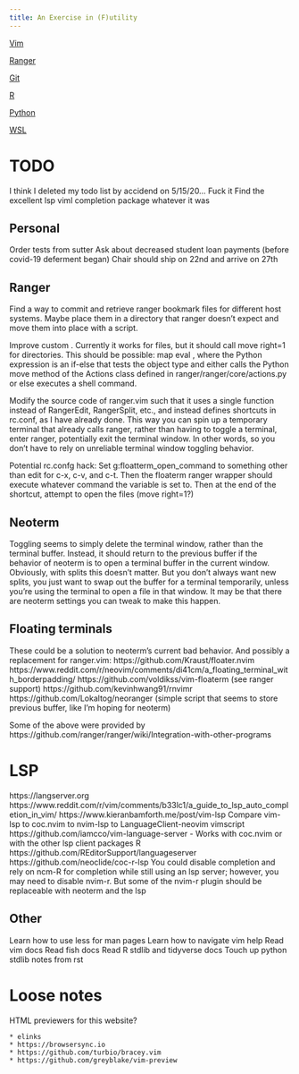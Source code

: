 ```yaml
---
title: An Exercise in (F)utility
---
```


[Vim](vim)

[Ranger](ranger)

[Git](git)

[R](r)

[Python](python)

[WSL](wsl)

# TODO

I think I deleted my todo list by accidend on 5/15/20... Fuck it
Find the excellent lsp viml completion package whatever it was


## Personal

Order tests from sutter
Ask about decreased student loan payments (before covid-19 deferment began)
Chair should ship on 22nd and arrive on 27th

## Ranger

Find a way to commit and retrieve ranger bookmark files for different host
systems. Maybe place them in a directory that ranger doesn't expect and move
them into place with a script.

Improve custom <cr>. Currently it works for files, but it should call move
right=1 for directories. This should be possible:
map <cr> eval <python-expr>,
where the Python expression is an if-else that tests the object type and either
calls the Python move method of the Actions class defined in
ranger/ranger/core/actions.py or else executes a shell command.

Modify the source code of ranger.vim such that it uses a single function instead
of RangerEdit, RangerSplit, etc., and instead defines shortcuts in rc.conf, as I
have already done. This way you can spin up a temporary terminal that already
calls ranger, rather than having to toggle a terminal, enter ranger, potentially
exit the terminal window. In other words, so you don't have to rely on
unreliable terminal window toggling behavior.

Potential rc.confg hack: Set g:floatterm_open_command to something other than
edit for c-x, c-v, and c-t. Then the floaterm ranger wrapper should execute
whatever command the variable is set to. Then at the end of the shortcut,
attempt to open the files (move right=1?)

## Neoterm

Toggling seems to simply delete the terminal window, rather than the terminal
buffer. Instead, it should return to the previous buffer if the behavior of
neoterm is to open a terminal buffer in the current window. Obviously, with
splits this doesn't matter. But you don't always want new splits, you just want
to swap out the buffer for a terminal temporarily, unless you're using the
terminal to open a file in that window. It may be that there are neoterm
settings you can tweak to make this happen.

## Floating terminals

These could be a solution to neoterm's current bad behavior. And possibly a
replacement for ranger.vim:
https://github.com/Kraust/floater.nvim
https://www.reddit.com/r/neovim/comments/di41cm/a_floating_terminal_with_borderpadding/
https://github.com/voldikss/vim-floaterm (see ranger support)
https://github.com/kevinhwang91/rnvimr
https://github.com/Lokaltog/neoranger (simple script that seems to store
previous buffer, like I'm hoping for neoterm)

Some of the above were provided by https://github.com/ranger/ranger/wiki/Integration-with-other-programs

# LSP

https://langserver.org
https://www.reddit.com/r/vim/comments/b33lc1/a_guide_to_lsp_auto_completion_in_vim/
https://www.kieranbamforth.me/post/vim-lsp
Compare vim-lsp to coc.nvim to nvim-lsp to LanguageClient-neovim
vimscript https://github.com/iamcco/vim-language-server
    - Works with coc.nvim or with the other lsp client packages
R
    https://github.com/REditorSupport/languageserver
    https://github.com/neoclide/coc-r-lsp
    You could disable completion and rely on ncm-R for completion while still
    using an lsp server; however, you may need to disable nvim-r. But some of
    the nvim-r plugin should be replaceable with neoterm and the lsp

## Other

Learn how to use less for man pages
Learn how to navigate vim help
Read vim docs
Read fish docs
Read R stdlib and tidyverse docs
Touch up python stdlib notes from rst

# Loose notes

HTML previewers for this website?

    * elinks
    * https://browsersync.io
    * https://github.com/turbio/bracey.vim
    * https://github.com/greyblake/vim-preview




